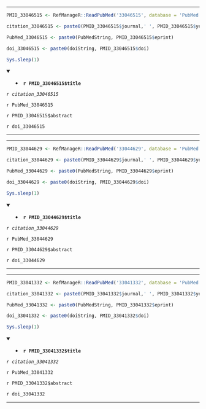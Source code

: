 

---

```r

PMID_33046515 <- RefManageR::ReadPubMed('33046515', database = 'PubMed')

citation_33046515 <- paste0(PMID_33046515$journal,' ', PMID_33046515$year, ' ', PMID_33046515$month,';', PMID_33046515$volume,'(', PMID_33046515$number,'):', PMID_33046515$pages)

PubMed_33046515 <- paste0(PubMedString, PMID_33046515$eprint)

doi_33046515 <- paste0(doiString, PMID_33046515$doi)

Sys.sleep(1)

```

<details open> <summary>
- **`r PMID_33046515$title`**
</summary> 

*`r citation_33046515`*

`r PubMed_33046515`

`r PMID_33046515$abstract`

`r doi_33046515`

</details>

---




---

```r

PMID_33044629 <- RefManageR::ReadPubMed('33044629', database = 'PubMed')

citation_33044629 <- paste0(PMID_33044629$journal,' ', PMID_33044629$year, ' ', PMID_33044629$month,';', PMID_33044629$volume,'(', PMID_33044629$number,'):', PMID_33044629$pages)

PubMed_33044629 <- paste0(PubMedString, PMID_33044629$eprint)

doi_33044629 <- paste0(doiString, PMID_33044629$doi)

Sys.sleep(1)

```

<details open> <summary>
- **`r PMID_33044629$title`**
</summary> 

*`r citation_33044629`*

`r PubMed_33044629`

`r PMID_33044629$abstract`

`r doi_33044629`

</details>

---




---

```r

PMID_33041332 <- RefManageR::ReadPubMed('33041332', database = 'PubMed')

citation_33041332 <- paste0(PMID_33041332$journal,' ', PMID_33041332$year, ' ', PMID_33041332$month,';', PMID_33041332$volume,'(', PMID_33041332$number,'):', PMID_33041332$pages)

PubMed_33041332 <- paste0(PubMedString, PMID_33041332$eprint)

doi_33041332 <- paste0(doiString, PMID_33041332$doi)

Sys.sleep(1)

```

<details open> <summary>
- **`r PMID_33041332$title`**
</summary> 

*`r citation_33041332`*

`r PubMed_33041332`

`r PMID_33041332$abstract`

`r doi_33041332`

</details>

---


